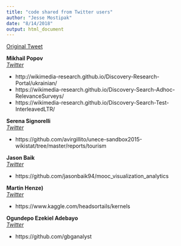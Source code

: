 ```yaml
---
title: "code shared from Twitter users"
author: "Jesse Mostipak"
date: "8/14/2018"
output: html_document
---
```


[Original Tweet](https://twitter.com/kierisi/status/1029097673163501569)

**Mikhail Popov**  
_[Twitter](https://twitter.com/bearloga)_

* http://wikimedia-research.github.io/Discovery-Research-Portal/ukrainian/
* https://wikimedia-research.github.io/Discovery-Search-Adhoc-RelevanceSurveys/
* https://wikimedia-research.github.io/Discovery-Search-Test-InterleavedLTR/


**Serena Signorelli**  
_[Twitter](https://twitter.com/sere_signorelli)_

* https://github.com/avirgillito/unece-sandbox2015-wikistat/tree/master/reports/tourism


**Jason Baik**  
_[Twitter](https://twitter.com/jsonbaik)_

* https://github.com/jasonbaik94/mooc_visualization_analytics


**Martin Henze)**  
_[Twitter](https://twitter.com/heads0rtai1s)_

* https://www.kaggle.com/headsortails/kernels


**Ogundepo Ezekiel Adebayo**  
_[Twitter](https://twitter.com/gbganalyst)_

* https://github.com/gbganalyst

